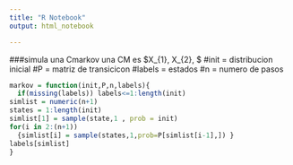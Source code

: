 ```yaml
---
title: "R Notebook"
output: html_notebook

---
```

###simula una Cmarkov
una CM es $X_{1}, X_{2}, \ldots $
#init = distribucion inicial
#P = matriz de transicicon
#labels = estados
#n = numero de pasos
```r
markov = function(init,P,n,labels){
  if(missing(labels)) labels<=1:length(init)
simlist = numeric(n+1)
states = 1:length(init)
simlist[1] = sample(state,1 , prob = init)
for(i in 2:(n+1))
  {simlist[i] = sample(states,1,prob=P[simlist[i-1],]) }
labels[simlist]
}
```
